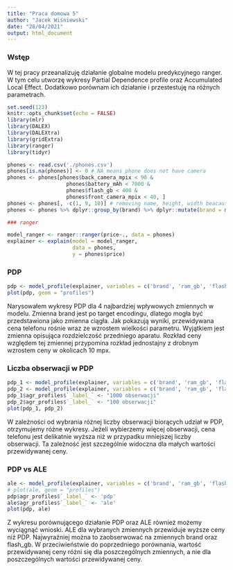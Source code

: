 ```yaml
---
title: "Praca domowa 5"
author: "Jacek Wiśniewski"
date: "28/04/2021"
output: html_document
---
```


### Wstęp

W tej pracy przeanalizuję działanie globalne modelu predykcyjnego ranger. W tym celu utworzę wykresy Partial Dependence profile oraz Accumulated Local Effect. Dodatkowo porównam ich działanie i przestestuję na różnych parametrach.

```r
set.seed(123)
knitr::opts_chunk$set(echo = FALSE)
library(mlr)
library(DALEX)
library(DALEXtra)
library(gridExtra)
library(ranger)
library(tidyr)
```

```r
phones <- read.csv('./phones.csv')
phones[is.na(phones)] <- 0 # NA means phone does not have camera
phones <- phones[phones$back_camera_mpix < 90 &
                   phones$battery_mAh < 7000 &
                   phones$flash_gb < 400 &
                   phones$front_camera_mpix < 40, ]
phones <- phones[, -c(1, 9, 10)] # removing name, height, width beacause they are useless
phones <- phones %>% dplyr::group_by(brand) %>% dplyr::mutate(brand = mean(price)) # target encoding
```

```r
### ranger

model_ranger <- ranger::ranger(price~., data = phones)
explainer <- explain(model = model_ranger,
                     data = phones,
                     y = phones$price)

```

### PDP

```r
pdp <- model_profile(explainer, variables = c('brand', 'ram_gb', 'flash_gb', 'front_camera_mpix'))
plot(pdp, geom = "profiles")
```

Narysowałem wykresy PDP dla 4 najbardziej wpływowych zmiennych w modelu. Zmienna brand jest po target encodingu, dlatego mogła być przedstawiona jako zmienna ciągła. Jak pokazują wyniki, przewidywana cena telefonu rośnie wraz ze wzrostem wielkości parametru. Wyjątkiem jest zmienna opisująca rozdzielczość przedniego aparatu. Rozkład ceny względem tej zmiennej przypomina rozkład jednostajny z drobnym wzrostem ceny w okolicach 10 mpx.

### Liczba obserwacji w PDP

```r
pdp_1 <- model_profile(explainer, variables = c('brand', 'ram_gb', 'flash_gb', 'front_camera_mpix'), N = 1000, grid_points = 100)
pdp_2 <- model_profile(explainer, variables = c('brand', 'ram_gb', 'flash_gb', 'front_camera_mpix'), N = 100, grid_points = 100)
pdp_1$agr_profiles$`_label_` <- "1000 obserwacji"
pdp_2$agr_profiles$`_label_` <- "100 obserwacji"
plot(pdp_1, pdp_2)
```

W zależności od wybrania różnej liczby obserwacji biorących udział w PDP, otrzymujemy różne wykresy. Jeżeli wybierzemy więcej obserwacji, cena telefonu jest delikatnie wyższa niż w przypadku mniejszej liczby obserwacji. Ta zależność jest szczególnie widoczna dla małych wartości przewidywanej ceny.

### PDP vs ALE

```r
ale <- model_profile(explainer, variables = c('brand', 'ram_gb', 'flash_gb', 'front_camera_mpix'), type = "accumulated", )
# plot(ale, geom = "profiles")
pdp$agr_profiles$`_label_` <- 'pdp'
ale$agr_profiles$`_label_` <- 'ale'
plot(pdp, ale)
```

Z wykresu porównującego działanie PDP oraz ALE również możemy wyciągnąć wnioski. ALE dla wybranych zmiennych przewiduje wyższe ceny niż PDP. Najwyraźniej można to zaobserwować na zmiennych brand oraz flash_gb. W przeciwieństwie do poprzedniego porównania, wartość przewidywanej ceny różni się dla poszczególnych zmiennych, a nie dla poszczególnych wartości przewidywanej ceny.